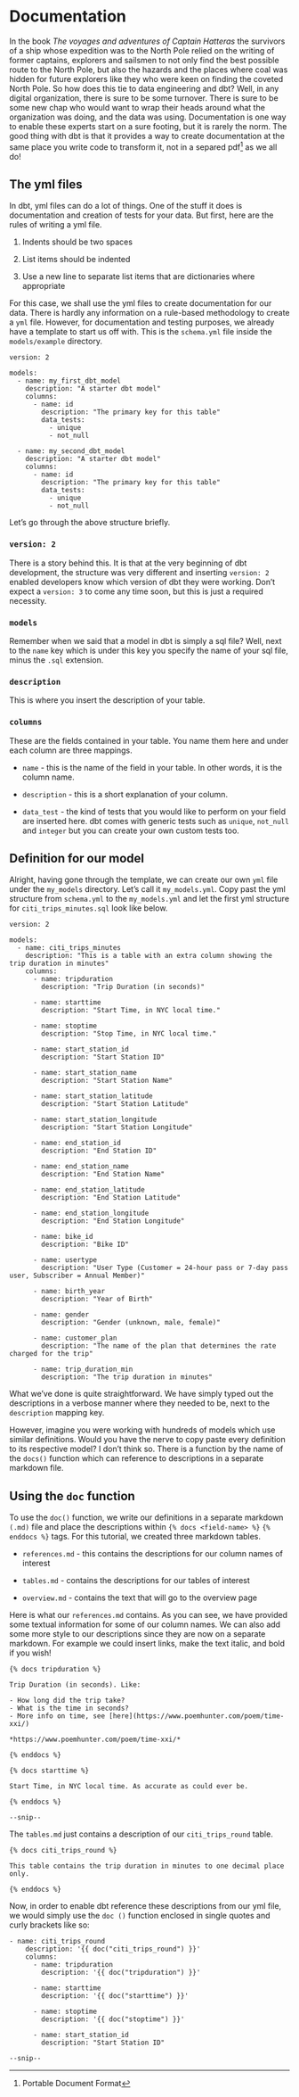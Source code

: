# Documentation

In the book *The voyages and adventures of Captain Hatteras* the survivors of a ship whose expedition was to the North Pole relied on the writing of former captains, explorers and sailsmen to not only find the best possible route to the North Pole, but also the hazards and the places where coal was hidden for future explorers like they who were keen on finding the coveted North Pole. So how does this tie to data engineering and dbt? Well, in any digital organization, there is sure to be some turnover. There is sure to be some new chap who would want to wrap their heads around what the organization was doing, and the data was using. Documentation is one way to enable these experts start on a sure footing, but it is rarely the norm. The good thing with dbt is that it provides a way to create documentation at the same place you write code to transform it, not in a separed pdf^[Portable Document Format] as we all do!

## The yml files

In dbt, yml files can do a lot of things. One of the stuff it does is documentation and creation of tests for your data. But first, here are the rules of writing a yml file.

1. Indents should be two spaces

2. List items should be indented

3. Use a new line to separate list items that are dictionaries where appropriate


For this case, we shall use the yml files to create documentation for our data. There is hardly any information on a rule-based methodology to create a `yml` file. However, for documentation and testing purposes, we already have a template to start us off with. This is the `schema.yml` file inside the `models/example` directory. 

```
version: 2

models:
  - name: my_first_dbt_model
    description: "A starter dbt model"
    columns:
      - name: id
        description: "The primary key for this table"
        data_tests:
          - unique
          - not_null

  - name: my_second_dbt_model
    description: "A starter dbt model"
    columns:
      - name: id
        description: "The primary key for this table"
        data_tests:
          - unique
          - not_null
```

Let's go through the above structure briefly. 


### `version: 2`

There is a story behind this. It is that at the very beginning of dbt development, the structure was very different and inserting `version: 2` enabled developers know which version of dbt they were working. Don't expect a `version: 3` to come any time soon, but this is just a required necessity. 


### `models`

Remember when we said that a model in dbt is simply a sql file? Well, next to the `name` key which is under this key you specify the name of your sql file, minus the `.sql` extension. 


### `description`

This is where you insert the description of your table. 

### `columns`

These are the fields contained in your table. You name them here and under each column are three mappings. 

- `name` - this is the name of the field in your table. In other words, it is the column name.

- `description` - this is a short explanation of your column.

- `data_test` - the kind of tests that you would like to perform on your field are inserted here. dbt comes with generic tests such as `unique`, `not_null` and `integer` but you can create your own custom tests too.

## Definition for our model

Alright, having gone through the template, we can create our own `yml` file under the `my_models` directory. Let's call it `my_models.yml`. Copy past the yml structure from `schema.yml` to the `my_models.yml` and let the first yml structure for `citi_trips_minutes.sql` look like below.

```
version: 2

models:
  - name: citi_trips_minutes
    description: "This is a table with an extra column showing the trip duration in minutes"
    columns:
      - name: tripduration
        description: "Trip Duration (in seconds)"

      - name: starttime
        description: "Start Time, in NYC local time."
      
      - name: stoptime
        description: "Stop Time, in NYC local time."

      - name: start_station_id
        description: "Start Station ID"
      
      - name: start_station_name
        description: "Start Station Name"

      - name: start_station_latitude
        description: "Start Station Latitude"
      
      - name: start_station_longitude
        description: "Start Station Longitude"

      - name: end_station_id
        description: "End Station ID"

      - name: end_station_name
        description: "End Station Name"

      - name: end_station_latitude
        description: "End Station Latitude"

      - name: end_station_longitude
        description: "End Station Longitude"
      
      - name: bike_id
        description: "Bike ID"
      
      - name: usertype
        description: "User Type (Customer = 24-hour pass or 7-day pass user, Subscriber = Annual Member)"

      - name: birth_year
        description: "Year of Birth"

      - name: gender
        description: "Gender (unknown, male, female)"

      - name: customer_plan
        description: "The name of the plan that determines the rate charged for the trip"

      - name: trip_duration_min
        description: "The trip duration in minutes"
```


What we've done is quite straightforward. We have simply typed out the descriptions in a verbose manner where they needed to be, next to the `description` mapping key.

However, imagine you were working with hundreds of models which use similar definitions. Would you have the nerve to copy paste every definition to its respective model? I don't think so. There is a function by the name of the `docs()` function which can reference to descriptions in a separate markdown file.


## Using the `doc` function

To use the `doc()` function, we write our definitions in a separate markdown `(.md)` file and place the descriptions within `{% docs <field-name> %}` <Description-inside-here> `{% enddocs %}` tags. For this tutorial, we created three markdown tables.

* `references.md` - this contains the descriptions for our column names of interest

* `tables.md` - contains the descriptions for our tables of interest

* `overview.md` - contains the text that will go to the overview page


Here is what our `references.md` contains. As you can see, we have provided some textual information for some of our column names. We can also add some more style to our descriptions since they are now on a separate markdown. For example we could insert links, make the text italic, and bold if you wish!

```
{% docs tripduration %}

Trip Duration (in seconds). Like:

- How long did the trip take?
- What is the time in seconds?
- More info on time, see [here](https://www.poemhunter.com/poem/time-xxi/)

*https://www.poemhunter.com/poem/time-xxi/*

{% enddocs %}

{% docs starttime %}

Start Time, in NYC local time. As accurate as could ever be.

{% enddocs %}

--snip--
```



The `tables.md` just contains a description of our `citi_trips_round` table. 

```
{% docs citi_trips_round %}

This table contains the trip duration in minutes to one decimal place only. 

{% enddocs %}
```

Now, in order to enable dbt reference these descriptions from our yml file, we would simply use the `doc ()` function enclosed in single quotes and curly brackets like so: 


```
- name: citi_trips_round
    description: '{{ doc("citi_trips_round") }}'
    columns:
      - name: tripduration
        description: '{{ doc("tripduration") }}'

      - name: starttime
        description: '{{ doc("starttime") }}'
      
      - name: stoptime
        description: '{{ doc("stoptime") }}'

      - name: start_station_id
        description: "Start Station ID"
        
--snip--
```





